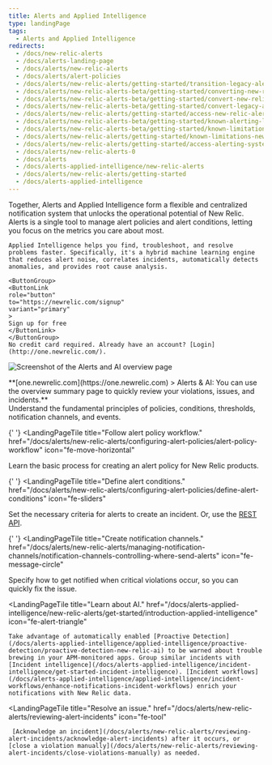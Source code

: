```yaml
---
title: Alerts and Applied Intelligence
type: landingPage
tags:
  - Alerts and Applied Intelligence
redirects:
  - /docs/new-relic-alerts
  - /docs/alerts-landing-page
  - /docs/alerts/new-relic-alerts
  - /docs/alerts/alert-policies
  - /docs/alerts/new-relic-alerts/getting-started/transition-legacy-alerting-new-relic-alerts
  - /docs/alerts/new-relic-alerts-beta/getting-started/converting-new-relic-alerts-v2-v3
  - /docs/alerts/new-relic-alerts-beta/getting-started/convert-new-relic-alerts-v2-v3
  - /docs/alerts/new-relic-alerts-beta/getting-started/convert-legacy-alerting-new-relic-alerts
  - /docs/alerts/new-relic-alerts/getting-started/access-new-relic-alerts-legacy-alerting
  - /docs/alerts/new-relic-alerts-beta/getting-started/known-alerting-limitations-v3
  - /docs/alerts/new-relic-alerts-beta/getting-started/known-limitations-new-relic-alerts
  - /docs/alerts/new-relic-alerts/getting-started/known-limitations-new-relic-alerts
  - /docs/alerts/new-relic-alerts/getting-started/access-alerting-systems-new-relic
  - /docs/alerts/new-relic-alerts-0
  - /docs/alerts
  - /docs/alerts-applied-intelligence/new-relic-alerts
  - /docs/alerts/new-relic-alerts/getting-started
  - /docs/alerts-applied-intelligence
---
```


<LandingPageHero>
  <HeroContent>
    Together, Alerts and Applied Intelligence form a flexible and centralized notification system that unlocks the operational potential of New Relic. Alerts is a single tool to manage alert policies and alert conditions, letting you focus on the metrics you care about most.

    Applied Intelligence helps you find, troubleshoot, and resolve problems faster. Specifically, it's a hybrid machine learning engine that reduces alert noise, correlates incidents, automatically detects anomalies, and provides root cause analysis.

    <ButtonGroup>
    <ButtonLink
    role="button"
    to="https://newrelic.com/signup"
    variant="primary"
    >
    Sign up for free
    </ButtonLink>
    </ButtonGroup>
    No credit card required. Already have an account? [Login](http://one.newrelic.com/).

  </HeroContent>

![Screenshot of the Alerts and AI overview page](./images/alerts-ai-summary.png 'alerts-ai.png')

  <figcaption>
    **[one.newrelic.com](https://one.newrelic.com) > Alerts & AI: You can use the overview summary page to quickly review your violations, issues, and incidents.**
  </figcaption>
</LandingPageHero>

<LandingPageTileGrid>
  <LandingPageTile
    title="Learn about alerting in New Relic."
    href="/docs/alerts/new-relic-alerts/getting-started/alerting-new-relic"
    icon="fe-zap"
  >
     Understand the fundamental principles of policies, conditions, thresholds, notification channels, and events.
  </LandingPageTile>

{' '}
<LandingPageTile
  title="Follow alert policy workflow."
  href="/docs/alerts/new-relic-alerts/configuring-alert-policies/alert-policy-workflow"
  icon="fe-move-horizontal"
>
  Learn the basic process for creating an alert policy for New Relic products.
</LandingPageTile>

{' '}
<LandingPageTile
  title="Define alert conditions."
  href="/docs/alerts/new-relic-alerts/configuring-alert-policies/define-alert-conditions"
  icon="fe-sliders"
>
  Set the necessary criteria for alerts to create an incident. Or, use
  the [REST API](/docs/alerts/new-relic-alerts/rest-api-alerts).
</LandingPageTile>

{' '}
<LandingPageTile
  title="Create notification channels."
  href="/docs/alerts/new-relic-alerts/managing-notification-channels/notification-channels-controlling-where-send-alerts"
  icon="fe-message-circle"
>
  Specify how to get notified when critical violations occur, so you can quickly
  fix the issue.
</LandingPageTile>

  <LandingPageTile
    title="Learn about AI."
    href="/docs/alerts-applied-intelligence/new-relic-alerts/get-started/introduction-applied-intelligence"
    icon="fe-alert-triangle"
  >

    Take advantage of automatically enabled [Proactive Detection](/docs/alerts-applied-intelligence/applied-intelligence/proactive-detection/proactive-detection-new-relic-ai) to be warned about trouble brewing in your APM-monitored apps. Group similar incidents with [Incident intelligence](/docs/alerts-applied-intelligence/incident-intelligence/get-started-incident-intelligence). [Incident workflows](/docs/alerts-applied-intelligence/applied-intelligence/incident-workflows/enhance-notifications-incident-workflows) enrich your notifications with New Relic data.

  </LandingPageTile>

  <LandingPageTile
    title="Resolve an issue."
    href="/docs/alerts/new-relic-alerts/reviewing-alert-incidents"
    icon="fe-tool"
  >
     [Acknowledge an incident](/docs/alerts/new-relic-alerts/reviewing-alert-incidents/acknowledge-alert-incidents) after it occurs, or [close a violation manually](/docs/alerts/new-relic-alerts/reviewing-alert-incidents/close-violations-manually) as needed.
  </LandingPageTile>
</LandingPageTileGrid>
